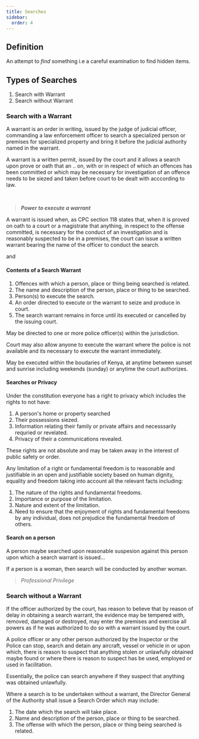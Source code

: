 ```yaml
---
title: Searches
sidebar: 
  order: 4
---
```



## Definition

An attempt to *find* something i.e a careful examination to find hidden items.

## Types of Searches

1. Search with Warrant 
2. Search without Warrant

### Search with a Warrant

A warrant is an order in writing, issued by the judge of judicial officer, 
commanding a law enforcement officer to search a specialized person or premises
for specialized property and bring it before the judicial authority named in the
warrant.

A warrant is a written permit, issued by the court and it allows a search upon
prove or oath that an .. on, with or in respect of which an offences has been 
committed or which may be necessary for investigation of an offence needs to be
siezed and taken before court to be dealt with acccording to law.

<br />

> _**Power to execute a warrant**_

A warrant is issued when, as CPC section 118 states that, when it is proved on 
oath to a court or a magistrate that anything, in respect to the offense committed,
is necessary for the conduct of an investigation and is reasonably suspected to
be in a premises, the court can issue a written warrant bearing the name of the 
officer to conduct the search.

<Source 
  name="Criminal Procedure Code: Section 118"
  href="https://www.kenyalaw.org/lex/actview.xql?actid=CAP.%2075#sec_118"
  type="ref"
/>
and 
#### Contents of a Search Warrant

1. Offences with which a person, place or thing being searched is related.
2. The name and description of the person, place or thing to be searched.
3. Person(s) to execute the search.
4. An order directed to execute or the warrant to seize and produce in court.
5. The search warrant remains in force until its executed or cancelled by the issuing
court. <br />


May be directed to one or more police officer(s) within the jurisdiction.

Court may also allow anyone to execute the warrant where the police is not 
available and its necessary to execute the warrant immediately.

May be executed within the boudaries of Kenya, at anytime between sunset and sunrise
including weekends (sunday) or anytime the court authorizes.

#### Searches or Privacy
Under the constitution everyone has a right to privacy which includes the 
rights to not have:

1. A person's home or property searched
2. Their possessions siezed.
3. Information relating their family or private affairs and necesssarily requried
or revelated.
4. Privacy of their a communications revealed.

<Source
  name="The Constitution of Kenya: Article 25"
  href="https://new.kenyalaw.org/akn/ke/act/2010/constitution/eng@2010-09-03#chp_Four__part_1__sec_25"
  type="ref"
/>

These rights are not absolute and may be taken away in the interest of public
safety or order.

Any limitation of a right or fundamental freedom is to reasonable and justifiable
in an open and justifiable society based on human dignity, equality and freedom
taking into account all the relevant facts including:

1. The nature of the rights and fundamental freedoms.
2. Importance or purpose of the limitation.
3. Nature and extent of the limitation.
4. Need to ensure that the enjoyment of rights and fundamental freedoms by any
individual, does not prejudice the fundamental freedom of others.

<Source
  name="The Constitution of Kenya: Article 50(4)"
  href="https://new.kenyalaw.org/akn/ke/act/2010/constitution/eng@2010-09-03#chp_Four__part_2__sec_50"
  type="ref"
/>

#### Search on a person

A person maybe searched upon reasonable suspesion against this person upon 
which a search warrant is issued...

If a person is a woman, then search will be conducted by another woman.

> *Professional Privilege*

<Source
  name="Criminal Procedure Code: Section 101"
  href="https://www.kenyalaw.org/lex/actview.xql?actid=CAP.%2075#sec_101"
  type="ref"
/>

### Search without a Warrant

If the officer authorized by the court, has reason to believe that by reason of 
delay in obtaining a search warrant, the evidence may be tempered with, removed,
damaged or destroyed, may enter the premises and exercise all powers as if he
was authorized to do so with a warrant issued by the court.

A police officer or any other person authorized by the Inspector or the Police
can stop, search and detain any aircraft, vessel or vehicle in or upon which,
there is reason to suspect that anything stolen or unlawfully obtained maybe 
found or where there is reason to suspect has be used, employed or used in 
facilitation.

Essentially, the police can search anywhere if they suspect that anything was 
obtained unlawfully.

Where a search is to be undertaken without a warrant, the Director General of the 
Authority shall issue a Search Order which may include:
1. The date which the search will take place.
2. Name and description of the person, place or thing to be searched.
3. The offense with which the person, place or thing being searched is related.





